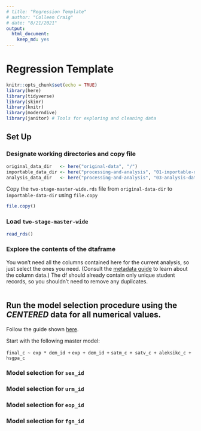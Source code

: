 ```yaml
---
# title: "Regression Template"
# author: "Colleen Craig"
# date: "8/21/2021"
output: 
  html_document:
    keep_md: yes
---
```


# Regression Template

```r
knitr::opts_chunk$set(echo = TRUE)
library(here)
library(tidyverse)
library(skimr)
library(knitr)
library(moderndive)
library(janitor) # Tools for exploring and cleaning data
```

## Set Up

### Designate working directories and copy file

```r
original_data_dir   <- here("original-data", "/")
importable_data_dir <- here("processing-and-analysis", "01-importable-data", "/")
analysis_data_dir   <- here("processing-and-analysis", "03-analysis-data", "/")
```

Copy the `two-stage-master-wide.rds` file from `original-data-dir` 
to `importable-data-dir` using `file.copy`

```r
file.copy()
```

### Load `two-stage-master-wide`

```r
read_rds()
```

### Explore the contents of the dtaframe

You won't need all the columns contained here for the current analysis, so 
just select the ones you need. (Consult the [metadata guide](https://github.com/UW-CEG/two-stage-2/blob/master/original-data/metadata/metadata_guide.md) to learn about the
column data.) The df should already contain only unique student records, so you
shouldn't need to remove any duplicates. 

```r

```


## Run the model selection procedure using the _CENTERED_ data for all numerical values. 

Follow the guide shown [here](https://docs.google.com/document/d/1XRv2093XdzpSqRVzrrusUUVNMunE6scFvDH-kqAPnPU/edit#). 

Start with the following master model:

`final_c ~ exp * dem_id +` 
          `exp + dem_id +` 
          `satm_c + satv_c + aleksikc_c + hsgpa_c`

### Model selection for `sex_id`

### Model selection for `urm_id`

### Model selection for `eop_id`

### Model selection for `fgn_id`
